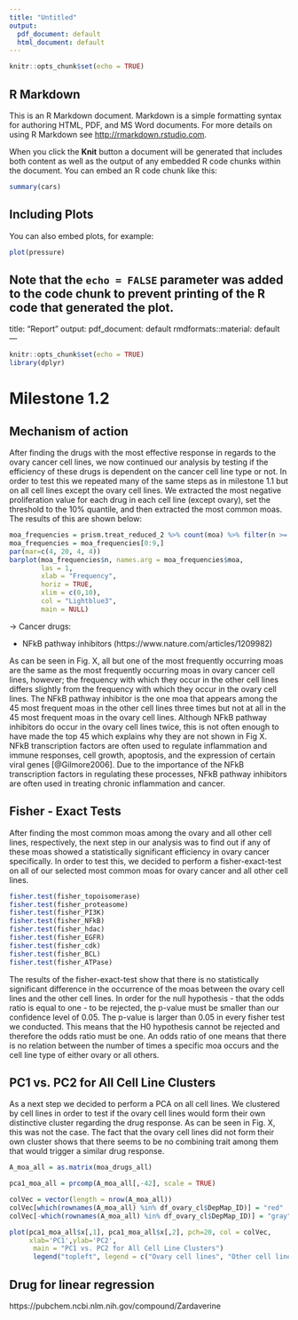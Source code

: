 ```yaml
---
title: "Untitled"
output:
  pdf_document: default
  html_document: default
---
```


```r
knitr::opts_chunk$set(echo = TRUE)
```

## R Markdown

This is an R Markdown document. Markdown is a simple formatting syntax for authoring HTML, PDF, and MS Word documents. For more details on using R Markdown see <http://rmarkdown.rstudio.com>.

When you click the **Knit** button a document will be generated that includes both content as well as the output of any embedded R code chunks within the document. You can embed an R code chunk like this:

```r
summary(cars)
```

## Including Plots

You can also embed plots, for example:

```r
plot(pressure)
```

Note that the `echo = FALSE` parameter was added to the code chunk to prevent printing of the R code that generated the plot.
---
title: "Report"
output:
  pdf_document: default
  rmdformats::material: default
---

```r
knitr::opts_chunk$set(echo = TRUE)
library(dplyr)
```

# Milestone 1.2

## Mechanism of action

After finding the drugs with the most effective response in regards to the ovary cancer cell lines, we now continued our analysis by testing if the efficiency of these drugs is dependent on the cancer cell line type or not. In order to test this we repeated many of the same steps as in milestone 1.1 but on all cell lines except the ovary cell lines. We extracted the most negative proliferation value for each drug in each cell line (except ovary), set the threshold to the 10% quantile, and then extracted the most common moas. The results of this are shown below:


```r

moa_frequencies = prism.treat_reduced_2 %>% count(moa) %>% filter(n >= 3)
moa_frequencies = moa_frequencies[0:9,]
par(mar=c(4, 20, 4, 4))
barplot(moa_frequencies$n, names.arg = moa_frequencies$moa, 
        las = 1, 
        xlab = "Frequency", 
        horiz = TRUE, 
        xlim = c(0,10),
        col = "Lightblue3",
        main = NULL) 

```
-> Cancer drugs:

- NFkB pathway inhibitors (https://www.nature.com/articles/1209982)

As can be seen in Fig. X, all but one of the most frequently occurring moas are the same as the most frequently occurring moas in ovary cancer cell lines, however; the frequency with which they occur in the other cell lines differs slightly from the frequency with which they occur in the ovary cell lines. The NFkB pathway inhibitor is the one moa that appears among the 45 most frequent moas in the other cell lines three times but not at all in the 45 most frequent moas in the ovary cell lines. Although NFkB pathway inhibitors do occur in the ovary cell lines twice, this is not often enough to have made the top 45 which explains why they are not shown in Fig X. NFkB transcription factors are often used to regulate inflammation and immune responses, cell growth, apoptosis, and the expression of certain viral genes [@Gilmore2006]. Due to the importance of the NFkB transcription factors in regulating these processes, NFkB pathway inhibitors are often used in treating chronic inflammation and cancer. 

## Fisher - Exact Tests

After finding the most common moas among the ovary and all other cell lines, respectively, the next step in our analysis was to find out if any of these moas showed a statistically significant efficiency in ovary cancer specifically. In order to test this, we decided to perform a fisher-exact-test on all of our selected most common moas for ovary cancer and all other cell lines.

```r

fisher.test(fisher_topoisomerase)
fisher.test(fisher_proteasome)
fisher.test(fisher_PI3K)
fisher.test(fisher_NFkB)
fisher.test(fisher_hdac)
fisher.test(fisher_EGFR)
fisher.test(fisher_cdk)
fisher.test(fisher_BCL)
fisher.test(fisher_ATPase)


```
The results of the fisher-exact-test show that there is no statistically significant difference in the occurrence of the moas between the ovary cell lines and the other cell lines. In order for the null hypothesis - that the odds ratio is equal to one - to be rejected, the p-value must be smaller than our confidence level of 0.05. The p-value is larger than 0.05 in every fisher test we conducted. This means that the H0 hypothesis cannot be rejected and therefore the odds ratio must be one. An odds ratio of one means that there is no relation between the number of times a specific moa occurs and the cell line type of either ovary or all others. 


## PC1 vs. PC2 for All Cell Line Clusters

As a next step we decided to perform a PCA on all cell lines. We clustered by cell lines in order to test if the ovary cell lines would form their own distinctive cluster regarding the drug response. As can be seen in Fig. X, this was not the case. The fact that the ovary cell lines did not form their own cluster shows that there seems to be no combining trait among them that would trigger a similar drug response. 

```r

A_moa_all = as.matrix(moa_drugs_all)

pca1_moa_all = prcomp(A_moa_all[,-42], scale = TRUE)

colVec = vector(length = nrow(A_moa_all))
colVec[which(rownames(A_moa_all) %in% df_ovary_cl$DepMap_ID)] = "red"
colVec[-which(rownames(A_moa_all) %in% df_ovary_cl$DepMap_ID)] = "gray"

plot(pca1_moa_all$x[,1], pca1_moa_all$x[,2], pch=20, col = colVec, 
     xlab='PC1',ylab='PC2',
      main = "PC1 vs. PC2 for All Cell Line Clusters")
      legend("topleft", legend = c("Ovary cell lines", "Other cell lines"), fill = c("Red", "Gray"))

```

## Drug for linear regression 
https://pubchem.ncbi.nlm.nih.gov/compound/Zardaverine 
